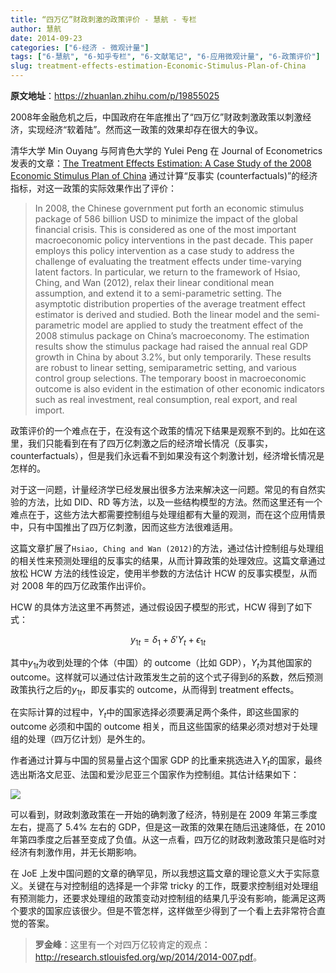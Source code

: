 ```yaml
---
title: “四万亿”财政刺激的政策评价 - 慧航 - 专栏
author: 慧航
date: 2014-09-23
categories: ["6-经济 - 微观计量"]
tags: ["6-慧航", "6-知乎专栏", "6-文献笔记", "6-应用微观计量", "6-政策评价"]
slug: treatment-effects-estimation-Economic-Stimulus-Plan-of-China
---
```


**原文地址**：<https://zhuanlan.zhihu.com/p/19855025>

2008年金融危机之后，中国政府在年底推出了“四万亿”财政刺激政策以刺激经济，实现经济“软着陆”。然而这一政策的效果却存在很大的争议。

清华大学 Min Ouyang 与阿肯色大学的 Yulei Peng 在 Journal of Econometrics 发表的文章：[The Treatment Effects Estimation: A Case Study of the 2008 Economic Stimulus Plan of China](http://crm.sem.tsinghua.edu.cn/UploadFiles/File/201403/20140320153953174.pdf) 通过计算“反事实 (counterfactuals)”的经济指标，对这一政策的实际效果作出了评价：

> In 2008, the Chinese government put forth an economic stimulus package of 586 billion USD to minimize the impact of the global financial crisis. This is considered as one of the most important macroeconomic policy interventions in the past decade. This paper employs this policy intervention as a case study to address the challenge of evaluating the treatment effects under time-varying latent factors. In particular, we return to the framework of Hsiao, Ching, and Wan (2012), relax their linear conditional mean assumption, and extend it to a semi-parametric setting. The asymptotic distribution properties of the average treatment effect estimator is derived and studied. Both the linear model and the semi-parametric model are applied to study the treatment effect of the 2008 stimulus package on China’s macroeconomy. The estimation results show the stimulus package had raised the annual real GDP growth in China by about 3.2%, but only temporarily. These results are robust to linear setting, semiparametric setting, and various control group selections. The temporary boost in macroeconomic outcome is also evident in the estimation of other economic indicators such as real investment, real consumption, real export, and real import.

政策评价的一个难点在于，在没有这个政策的情况下结果是观察不到的。比如在这里，我们只能看到在有了四万亿刺激之后的经济增长情况（反事实，counterfactuals），但是我们永远看不到如果没有这个刺激计划，经济增长情况是怎样的。

对于这一问题，计量经济学已经发展出很多方法来解决这一问题。常见的有自然实验的方法，比如 DID、RD 等方法，以及一些结构模型的方法。然而这里还有一个难点在于，这些方法大都需要控制组与处理组都有大量的观测，而在这个应用情景中，只有中国推出了四万亿刺激，因而这些方法很难适用。

这篇文章扩展了`Hsiao, Ching and Wan (2012)`的方法，通过估计控制组与处理组的相关性来预测处理组的反事实的结果，从而计算政策的处理效应。这篇文章通过放松 HCW 方法的线性设定，使用半参数的方法估计 HCW 的反事实模型，从而对 2008 年的四万亿政策作出评价。

HCW 的具体方法这里不再赘述，通过假设因子模型的形式，HCW 得到了如下式：

$$y_{1t}=\delta_1+\delta'Y_t+\epsilon_{1t}$$

其中$y_{1t}$为收到处理的个体（中国）的 outcome（比如 GDP），$Y_t$为其他国家的 outcome。这样就可以通过估计政策发生之前的这个式子得到$\delta$的系数，然后预测政策执行之后的$y_{1t}$，即反事实的 outcome，从而得到 treatment effects。

在实际计算的过程中，$Y_t$中的国家选择必须要满足两个条件，即这些国家的 outcome 必须和中国的 outcome 相关，而且这些国家的结果必须对想对于处理组的处理（四万亿计划）是外生的。

作者通过计算与中国的贸易量占这个国家 GDP 的比重来挑选进入$Y_t$的国家，最终选出斯洛文尼亚、法国和爱沙尼亚三个国家作为控制组。其估计结果如下：

![](/images/Eco/MicroEconometrica/huihang/EconomicStimulusPlanofChina.jpg)

可以看到，财政刺激政策在一开始的确刺激了经济，特别是在 2009 年第三季度左右，提高了 5.4% 左右的 GDP，但是这一政策的效果在随后迅速降低，在 2010 年第四季度之后甚至变成了负值。从这一点看，四万亿的财政刺激政策只是临时对经济有刺激作用，并无长期影响。

在 JoE 上发中国问题的文章的确罕见，所以我想这篇文章的理论意义大于实际意义。关键在与对控制组的选择是一个非常 tricky 的工作，既要求控制组对处理组有预测能力，还要求处理组的政策变动对控制组的结果几乎没有影响，能满足这两个要求的国家应该很少。但是不管怎样，这样做至少得到了一个看上去非常符合直觉的答案。

<blockquote class="gray">
**罗金峰**：这里有一个对四万亿较肯定的观点：<http://research.stlouisfed.org/wp/2014/2014-007.pdf>。

</blockquote>
